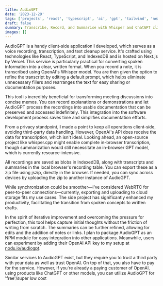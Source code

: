 ```yaml
---
title: AudioGPT
date: '2023-12-29'
tags: ['projects', 'react', 'typescript', 'ai', 'gpt', 'tailwind', 'nextjs', 'vercel']
draft: false
summary: Transcribe, Record, and Summarise with Whisper and ChatGPT client side only.
images: []
---
```


AudioGPT is a handy client-side application I developed, which serves as a voice recording, transcription, and text cleanup service. It's crafted using technologies like React, TypeScript, and IndexedDB and is hosted on Next.js by Vercel. This service is particularly practical for converting spoken information into a clear, written format. When you record a note, it is transcribed using OpenAI's Whisper model. You are then given the option to refine the transcript by editing a default prompt, which helps eliminate unnecessary fillers and rearranges the text for easy sharing or documentation purposes.

This tool is incredibly beneficial for transforming meeting discussions into concise memos. You can record explanations or demonstrations and let AudioGPT process the recordings into usable documentation that can be preserved and accessed indefinitely. This integration into the software development process saves time and simplifies documentation efforts.

From a privacy standpoint, I made a point to keep all operations client-side, avoiding third-party data handling. However, OpenAI's API does receive the data for transcription, which isn't ideal. Looking ahead, an open-source project like whisper.cpp might enable complete in-browser transcription, though summarization would still necessitate an in-browser GPT model, which is currently resource-intensive.

All recordings are saved as blobs in IndexedDB, along with transcripts and summaries in the local browser's recording table. You can export these as a zip file using jszip, directly in the browser. If needed, you can sync across devices by uploading the zip to another instance of AudioGPT.

While synchronization could be smoother—I've considered WebRTC for peer-to-peer connections—currently, exporting and uploading to cloud storage fits my use cases. The side project has significantly enhanced my productivity, facilitating the transition from spoken concepts to written drafts.

In the spirit of iterative improvement and overcoming the pressure for perfection, this tool helps capture initial thoughts without the friction of writing from scratch. The summaries can be further refined, allowing for edits and the addition of notes or links. I plan to package AudioGPT as an NPM module for easy integration into other applications. Meanwhile, users can experiment by adding their OpenAI API key to my setup at [nodu.io/audiogpt](https://nodu.io/audiogpt).

Similar services to AudioGPT exist, but they require you to trust a third party with your data as well as trust OpenAI. On top of that, you also have to pay for the service. However, if you're already a paying customer of OpenAI, using products like ChatGPT or other models, you can utilize AudioGPT for 'free'/super low cost
